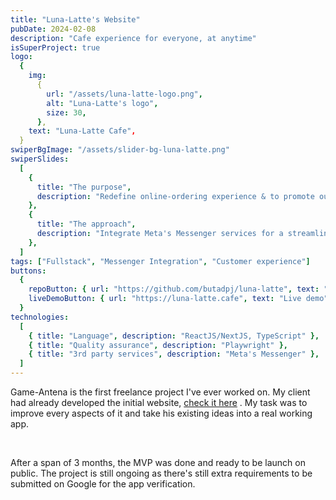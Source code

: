 ```yaml
---
title: "Luna-Latte's Website"
pubDate: 2024-02-08
description: "Cafe experience for everyone, at anytime"
isSuperProject: true
logo:
  {
    img:
      {
        url: "/assets/luna-latte-logo.png",
        alt: "Luna-Latte's logo",
        size: 30,
      },
    text: "Luna-Latte Cafe",
  }
swiperBgImage: "/assets/slider-bg-luna-latte.png"
swiperSlides:
  [
    {
      title: "The purpose",
      description: "Redefine online-ordering experience & to promote our own business as well 😉",
    },
    {
      title: "The approach",
      description: "Integrate Meta's Messenger services for a streamlined online-ordering experience",
    },
  ]
tags: ["Fullstack", "Messenger Integration", "Customer experience"]
buttons:
  {
    repoButton: { url: "https://github.com/butadpj/luna-latte", text: "Repo" },
    liveDemoButton: { url: "https://luna-latte.cafe", text: "Live demo" },
  }
technologies:
  [
    { title: "Language", description: "ReactJS/NextJS, TypeScript" },
    { title: "Quality assurance", description: "Playwright" },
    { title: "3rd party services", description: "Meta's Messenger" },
  ]
---
```


Game-Antena is the first freelance project I've ever worked on. My client had already developed the initial website, <span><a class="underline" href="https://old.game-antena.com" target="_blank">check it here</a> </span>. My task was to <span>improve every aspects of it and take his existing ideas into a real working app.</span>

<br />

After a span of 3 months, the MVP was done and ready to be launch on public. The
project is still ongoing as there's still extra requirements to be submitted on Google
for the app verification.
